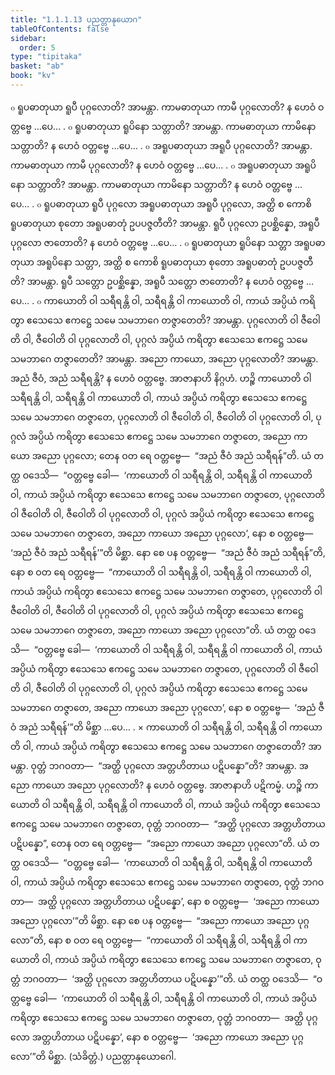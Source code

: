 ```yaml
---
title: "1.1.1.13 ပညတ္တာနုယောဂ"
tableOfContents: false
sidebar:
  order: 5
type: "tipitaka"
basket: "ab"
book: "kv"
---
```



<DynamicBreadcrumb />

<Division number="61" book="kv">

<Paragraph number="162" book="kv">
๐ ရူပဓာတုယာ ရူပီ ပုဂ္ဂလောတိ? အာမန္တာ. ကာမဓာတုယာ ကာမီ ပုဂ္ဂလောတိ? န ဟေဝံ ဝတ္တဗ္ဗေ …ပေ… .
</Paragraph>

</Division>
<Division number="62" book="kv">

<Paragraph number="163" book="kv">
๐ ရူပဓာတုယာ ရူပိနော သတ္တာတိ? အာမန္တာ. ကာမဓာတုယာ ကာမိနော သတ္တာတိ? န ဟေဝံ ဝတ္တဗ္ဗေ …ပေ… .
</Paragraph>

</Division>
<Division number="63" book="kv">

<Paragraph number="164" book="kv">
๐ အရူပဓာတုယာ အရူပီ ပုဂ္ဂလောတိ? အာမန္တာ. ကာမဓာတုယာ ကာမီ ပုဂ္ဂလောတိ? န ဟေဝံ ဝတ္တဗ္ဗေ …ပေ… .
</Paragraph>

</Division>
<Division number="64" book="kv">

<Paragraph number="165" book="kv">
๐ အရူပဓာတုယာ အရူပိနော သတ္တာတိ? အာမန္တာ. ကာမဓာတုယာ ကာမိနော သတ္တာတိ? န ဟေဝံ ဝတ္တဗ္ဗေ …ပေ… .
</Paragraph>

</Division>
<Division number="65" book="kv">

<Paragraph number="166" book="kv">
๐ ရူပဓာတုယာ ရူပီ ပုဂ္ဂလော အရူပဓာတုယာ အရူပီ ပုဂ္ဂလော, အတ္ထိ စ ကောစိ ရူပဓာတုယာ စုတော အရူပဓာတုံ ဥပပဇ္ဇတီတိ? အာမန္တာ. ရူပီ ပုဂ္ဂလော ဥပစ္ဆိန္နော, အရူပီ ပုဂ္ဂလော ဇာတောတိ? န ဟေဝံ ဝတ္တဗ္ဗေ …ပေ… .
</Paragraph>

</Division>
<Division number="66" book="kv">

<Paragraph number="167" book="kv">
๐ ရူပဓာတုယာ ရူပိနော သတ္တာ အရူပဓာတုယာ အရူပိနော သတ္တာ, အတ္ထိ စ ကောစိ ရူပဓာတုယာ စုတော အရူပဓာတုံ ဥပပဇ္ဇတီတိ? အာမန္တာ. ရူပီ သတ္တော ဥပစ္ဆိန္နော, အရူပီ သတ္တော ဇာတောတိ? န ဟေဝံ ဝတ္တဗ္ဗေ …ပေ… .
</Paragraph>

</Division>
<Division number="67" book="kv">

<Paragraph number="168" book="kv">
๐ ကာယောတိ ဝါ သရီရန္တိ ဝါ, သရီရန္တိ ဝါ ကာယောတိ ဝါ, ကာယံ အပ္ပိယံ ကရိတွာ ဧသေသေ ဧကဋ္ဌေ သမေ သမဘာဂေ တဇ္ဇာတေတိ? အာမန္တာ. ပုဂ္ဂလောတိ ဝါ ဇီဝေါတိ ဝါ, ဇီဝေါတိ ဝါ ပုဂ္ဂလောတိ ဝါ, ပုဂ္ဂလံ အပ္ပိယံ ကရိတွာ ဧသေသေ ဧကဋ္ဌေ သမေ သမဘာဂေ တဇ္ဇာတေတိ? အာမန္တာ. အညော ကာယော, အညော ပုဂ္ဂလောတိ? အာမန္တာ. အညံ ဇီဝံ, အညံ သရီရန္တိ? န ဟေဝံ ဝတ္တဗ္ဗေ.
</Paragraph>

<Paragraph number="169" book="kv">
အာဇာနာဟိ နိဂ္ဂဟံ. ဟဉ္စိ ကာယောတိ ဝါ သရီရန္တိ ဝါ, သရီရန္တိ ဝါ ကာယောတိ ဝါ, ကာယံ အပ္ပိယံ ကရိတွာ ဧသေသေ ဧကဋ္ဌေ သမေ သမဘာဂေ တဇ္ဇာတေ, ပုဂ္ဂလောတိ ဝါ ဇီဝေါတိ ဝါ, ဇီဝေါတိ ဝါ ပုဂ္ဂလောတိ ဝါ, ပုဂ္ဂလံ အပ္ပိယံ ကရိတွာ ဧသေသေ ဧကဋ္ဌေ သမေ သမဘာဂေ တဇ္ဇာတေ, အညော ကာယော အညော ပုဂ္ဂလော; တေန ဝတ ရေ ဝတ္တဗ္ဗေ—  “အညံ ဇီဝံ အညံ သရီရန်”တိ. ယံ တတ္ထ ဝဒေသိ—  “ဝတ္တဗ္ဗေ ခေါ—  ‘ကာယောတိ ဝါ သရီရန္တိ ဝါ, သရီရန္တိ ဝါ ကာယောတိ ဝါ, ကာယံ အပ္ပိယံ ကရိတွာ ဧသေသေ ဧကဋ္ဌေ သမေ သမဘာဂေ တဇ္ဇာတေ, ပုဂ္ဂလောတိ ဝါ ဇီဝေါတိ ဝါ, ဇီဝေါတိ ဝါ ပုဂ္ဂလောတိ ဝါ, ပုဂ္ဂလံ အပ္ပိယံ ကရိတွာ ဧသေသေ ဧကဋ္ဌေ သမေ သမဘာဂေ တဇ္ဇာတေ, အညော ကာယော အညော ပုဂ္ဂလော’, နော စ ဝတ္တဗ္ဗေ—  ‘အညံ ဇီဝံ အညံ သရီရန်’”တိ မိစ္ဆာ.
</Paragraph>

<Paragraph number="170" book="kv">
နော စေ ပန ဝတ္တဗ္ဗေ—  “အညံ ဇီဝံ အညံ သရီရန်”တိ, နော စ ဝတ ရေ ဝတ္တဗ္ဗေ—  “ကာယောတိ ဝါ သရီရန္တိ ဝါ, သရီရန္တိ ဝါ ကာယောတိ ဝါ, ကာယံ အပ္ပိယံ ကရိတွာ ဧသေသေ ဧကဋ္ဌေ သမေ သမဘာဂေ တဇ္ဇာတေ, ပုဂ္ဂလောတိ ဝါ ဇီဝေါတိ ဝါ, ဇီဝေါတိ ဝါ ပုဂ္ဂလောတိ ဝါ, ပုဂ္ဂလံ အပ္ပိယံ ကရိတွာ ဧသေသေ ဧကဋ္ဌေ သမေ သမဘာဂေ တဇ္ဇာတေ, အညော ကာယော အညော ပုဂ္ဂလော”တိ. ယံ တတ္ထ ဝဒေသိ—  “ဝတ္တဗ္ဗေ ခေါ—  ‘ကာယောတိ ဝါ သရီရန္တိ ဝါ, သရီရန္တိ ဝါ ကာယောတိ ဝါ, ကာယံ အပ္ပိယံ ကရိတွာ ဧသေသေ ဧကဋ္ဌေ သမေ သမဘာဂေ တဇ္ဇာတေ, ပုဂ္ဂလောတိ ဝါ ဇီဝေါတိ ဝါ, ဇီဝေါတိ ဝါ ပုဂ္ဂလောတိ ဝါ, ပုဂ္ဂလံ အပ္ပိယံ ကရိတွာ ဧသေသေ ဧကဋ္ဌေ သမေ သမဘာဂေ တဇ္ဇာတေ, အညော ကာယော အညော ပုဂ္ဂလော’, နော စ ဝတ္တဗ္ဗေ—  ‘အညံ ဇီဝံ အညံ သရီရန်’”တိ မိစ္ဆာ …ပေ… .
</Paragraph>

</Division>
<Division number="68" book="kv">

<Paragraph number="171" book="kv">
× ကာယောတိ ဝါ သရီရန္တိ ဝါ, သရီရန္တိ ဝါ ကာယောတိ ဝါ, ကာယံ အပ္ပိယံ ကရိတွာ ဧသေသေ ဧကဋ္ဌေ သမေ သမဘာဂေ တဇ္ဇာတေတိ? အာမန္တာ. ဝုတ္တံ ဘဂဝတာ—  “အတ္ထိ ပုဂ္ဂလော အတ္တဟိတာယ ပဋိပန္နော”တိ? အာမန္တာ. အညော ကာယော အညော ပုဂ္ဂလောတိ? န ဟေဝံ ဝတ္တဗ္ဗေ.
</Paragraph>

<Paragraph number="172" book="kv">
အာဇာနာဟိ ပဋိကမ္မံ. ဟဉ္စိ ကာယောတိ ဝါ သရီရန္တိ ဝါ, သရီရန္တိ ဝါ ကာယောတိ ဝါ, ကာယံ အပ္ပိယံ ကရိတွာ ဧသေသေ ဧကဋ္ဌေ သမေ သမဘာဂေ တဇ္ဇာတေ, ဝုတ္တံ ဘဂဝတာ—  “အတ္ထိ ပုဂ္ဂလော အတ္တဟိတာယ ပဋိပန္နော”, တေန ဝတ ရေ ဝတ္တဗ္ဗေ—  “အညော ကာယော အညော ပုဂ္ဂလော”တိ. ယံ တတ္ထ ဝဒေသိ—  “ဝတ္တဗ္ဗေ ခေါ—  ‘ကာယောတိ ဝါ သရီရန္တိ ဝါ, သရီရန္တိ ဝါ ကာယောတိ ဝါ, ကာယံ အပ္ပိယံ ကရိတွာ ဧသေသေ ဧကဋ္ဌေ သမေ သမဘာဂေ တဇ္ဇာတေ, ဝုတ္တံ ဘဂဝတာ—  အတ္ထိ ပုဂ္ဂလော အတ္တဟိတာယ ပဋိပန္နော’, နော စ ဝတ္တဗ္ဗေ—  ‘အညော ကာယော အညော ပုဂ္ဂလော’”တိ မိစ္ဆာ.
</Paragraph>

<Paragraph number="173" book="kv">
နော စေ ပန ဝတ္တဗ္ဗေ—  “အညော ကာယော အညော ပုဂ္ဂလော”တိ, နော စ ဝတ ရေ ဝတ္တဗ္ဗေ—  “ကာယောတိ ဝါ သရီရန္တိ ဝါ, သရီရန္တိ ဝါ ကာယောတိ ဝါ, ကာယံ အပ္ပိယံ ကရိတွာ ဧသေသေ ဧကဋ္ဌေ သမေ သမဘာဂေ တဇ္ဇာတေ, ဝုတ္တံ ဘဂဝတာ—  ‘အတ္ထိ ပုဂ္ဂလော အတ္တဟိတာယ ပဋိပန္နော’”တိ. ယံ တတ္ထ ဝဒေသိ—  “ဝတ္တဗ္ဗေ ခေါ—  ‘ကာယောတိ ဝါ သရီရန္တိ ဝါ, သရီရန္တိ ဝါ ကာယောတိ ဝါ, ကာယံ အပ္ပိယံ ကရိတွာ ဧသေသေ ဧကဋ္ဌေ သမေ သမဘာဂေ တဇ္ဇာတေ, ဝုတ္တံ ဘဂဝတာ—  အတ္ထိ ပုဂ္ဂလော အတ္တဟိတာယ ပဋိပန္နော’, နော စ ဝတ္တဗ္ဗေ—  ‘အညော ကာယော အညော ပုဂ္ဂလော’”တိ မိစ္ဆာ. (သံခိတ္တံ.)

</Paragraph>
</Division>

<Paragraph number="174" type="center" book="kv">
ပညတ္တာနုယောဂေါ.
</Paragraph>